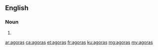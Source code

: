 ==English==

===Noun===
{{head|en|plural}}

# {{plural of|agora|lang=en}}

[[ar:agoras]]
[[ca:agoras]]
[[et:agoras]]
[[fr:agoras]]
[[ku:agoras]]
[[mg:agoras]]
[[my:agoras]]